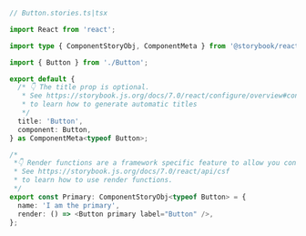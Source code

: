 ```ts
// Button.stories.ts|tsx

import React from 'react';

import type { ComponentStoryObj, ComponentMeta } from '@storybook/react';

import { Button } from './Button';

export default {
  /* 👇 The title prop is optional.
   * See https://storybook.js.org/docs/7.0/react/configure/overview#configure-story-loading
   * to learn how to generate automatic titles
   */
  title: 'Button',
  component: Button,
} as ComponentMeta<typeof Button>;

/*
 *👇 Render functions are a framework specific feature to allow you control on how the component renders.
 * See https://storybook.js.org/docs/7.0/react/api/csf
 * to learn how to use render functions.
 */
export const Primary: ComponentStoryObj<typeof Button> = {
  name: 'I am the primary',
  render: () => <Button primary label="Button" />,
};
```
